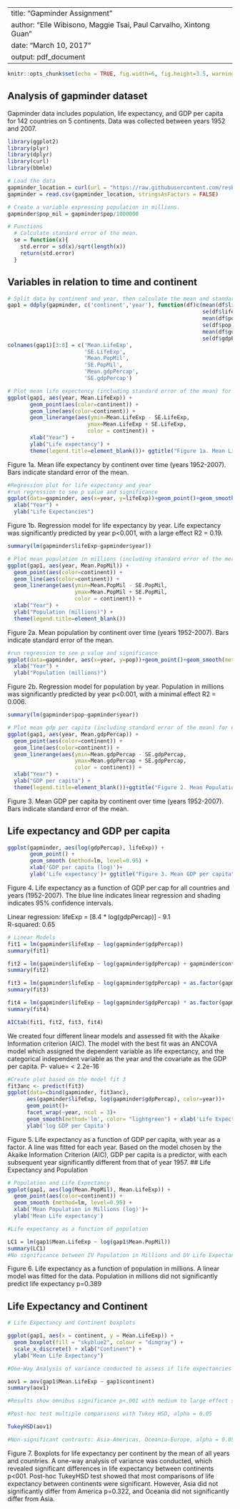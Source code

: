 
---
title: "Gapminder Assignment"
author: "Elle Wibisono, Maggie Tsai, Paul Carvalho, Xintong Guan"
date: "March 10, 2017"
output: pdf_document
---

```r
knitr::opts_chunk$set(echo = TRUE, fig.width=6, fig.height=3.5, warning=FALSE, message=FALSE)
```

## Analysis of gapminder dataset

Gapminder data includes population, life expectancy, and GDP per capita for 142 countries on 5 continents. Data was collected between years 1952 and 2007.

```r
library(ggplot2)
library(plyr)
library(dplyr)
library(curl)
library(bbmle)

# Load the data
gapminder_location = curl(url = "https://raw.githubusercontent.com/resbaz/r-novice-gapminder-files/master/data/gapminder-FiveYearData.csv")
gapminder = read.csv(gapminder_location, stringsAsFactors = FALSE)

# Create a variable expressing population in millions.
gapminder$pop_mil = gapminder$pop/1000000

# Functions
  # Calculate standard error of the mean.
  se = function(x){
    std.error = sd(x)/sqrt(length(x))
    return(std.error)
  }
```

## Variables in relation to time and continent

```r
# Split data by continent and year, then calculate the mean and standard error of the mean for life expectancy, population, and gdpPercap.
gap1 = ddply(gapminder, c('continent','year'), function(df)c(mean(df$lifeExp),
                                                             se(df$lifeExp),
                                                             mean(df$pop_mil),
                                                             se(df$pop_mil),
                                                             mean(df$gdpPercap),
                                                             se(df$gdpPercap)))
colnames(gap1)[3:8] = c('Mean.LifeExp',
                        'SE.LifeExp',
                        'Mean.PopMil',
                        'SE.PopMil',
                        'Mean.gdpPercap',
                        'SE.gdpPercap')

# Plot mean life expectency (including standard error of the mean) for each continent in relation to year.
ggplot(gap1, aes(year, Mean.LifeExp)) +
       geom_point(aes(color=continent)) +
       geom_line(aes(color=continent)) +
       geom_linerange(aes(ymin=Mean.LifeExp - SE.LifeExp,
                         ymax=Mean.LifeExp + SE.LifeExp,
                         color = continent)) +
       xlab("Year") +
       ylab("Life expectancy") +
       theme(legend.title=element_blank())+ ggtitle("Figure 1a. Mean Life Expectancy by Continent")

```

Figure 1a. Mean life expectancy by continent over time (years 1952-2007). Bars indicate standard error of the mean.

```r
#Regression plot for life expectancy and year
#run regression to see p value and significance
ggplot(data=gapminder, aes(x=year, y=lifeExp))+geom_point()+geom_smooth(method=lm)+ ggtitle ("Figure 1b. Regression model for life expectancy by year")+ 
  xlab("Year") +
  ylab("Life Expectancies")
```
 
Figure 1b. Regression model for life expectancy by year. Life expectancy was significantly predicted by year p<0.001, with a large effect R2 = 0.19. 

```r

summary(lm(gapminder$lifeExp~gapminder$year)) 
```

```r
# Plot mean population in millions (including standard error of the mean) for each continent in relation to year.
ggplot(gap1, aes(year, Mean.PopMil)) +
  geom_point(aes(color=continent)) +
  geom_line(aes(color=continent)) +
  geom_linerange(aes(ymin=Mean.PopMil - SE.PopMil,
                     ymax=Mean.PopMil + SE.PopMil,
                     color = continent)) +
  xlab("Year") +
  ylab("Population (millions)") +
  theme(legend.title=element_blank())
```

Figure 2a. Mean population by continent over time (years 1952-2007). Bars indicate standard error of the mean.

```r
#run regression to see p value and significance
ggplot(data=gapminder, aes(x=year, y=pop))+geom_point()+geom_smooth(method=lm)+ ggtitle ("Figure 1b. Regression model for population by year")+
  xlab("Year") +
  ylab("Population (millions)")
```
Figure 2b. Regression model for population by year. Population in millions was significantly predicted by year p<0.001, with a minimal effect R2 = 0.006.

```r
summary(lm(gapminder$pop~gapminder$year))
```

```r
# Plot mean gdp per capita (including standard error of the mean) for each continent in relation to year.
ggplot(gap1, aes(year, Mean.gdpPercap)) +
  geom_point(aes(color=continent)) +
  geom_line(aes(color=continent)) +
  geom_linerange(aes(ymin=Mean.gdpPercap - SE.gdpPercap,
                     ymax=Mean.gdpPercap + SE.gdpPercap,
                     color = continent)) +
  xlab("Year") +
  ylab("GDP per capita") +
  theme(legend.title=element_blank())+ggtitle("Figure 2. Mean Population by Continent")
```

Figure 3. Mean GDP per capita by continent over time (years 1952-2007). Bars indicate standard error of the mean.

## Life expectancy and GDP per capita

```r
ggplot(gapminder, aes(log(gdpPercap), lifeExp)) +
       geom_point() +
       geom_smooth (method=lm, level=0.95) +
       xlab('GDP per capita (log)')+
       ylab('Life expectancy')+ ggtitle("Figure 3. Mean GDP per capita")
```

Figure 4. Life expectancy as a function of GDP per cap for all countries and years (1952-2007). The blue line indicates linear regression and shading indicates 95% confidence intervals.

Linear regression: lifeExp = [8.4 * log(gdpPercap)] - 9.1  
R-squared: 0.65

```r
# Linear Models
fit1 = lm(gapminder$lifeExp ~ log(gapminder$gdpPercap))
summary(fit1)

fit2 = lm(gapminder$lifeExp ~ log(gapminder$gdpPercap) + gapminder$continent)
summary(fit2)

fit3 = lm(gapminder$lifeExp ~ log(gapminder$gdpPercap) + as.factor(gapminder$year))
summary(fit3)

fit4 = lm(gapminder$lifeExp ~ log(gapminder$gdpPercap) * as.factor(gapminder$year))
summary(fit4)

AICtab(fit1, fit2, fit3, fit4)

```
We created four different linear models and assessed fit with the Akaike Information criterion (AIC). The model with the best fit was an ANCOVA model which assigned the dependent variable as life expectancy, and the categorical independent variable as the year and the covariate as the GDP per capita. 
P- value= < 2.2e-16

```r
#Create plot based on the model fit 3
fit3anc <- predict(fit3)
ggplot(data=cbind(gapminder, fit3anc),
      aes(gapminder$lifeExp, log(gapminder$gdpPercap), color=year))+
      geom_point()+
      facet_wrap(~year, ncol = 3)+ 
      geom_smooth(method='lm', color= "lightgreen") + xlab('Life Expectancy') + 
      ylab('log GDP per Capita')
```
Figure 5. Life expectancy as a function of GDP per capita, with year as a factor. A line was fitted for each year. Based on the model chosen by the Akaike Information Criterion (AIC), GDP per capita is a predictor, with each subsequent year significantly different from that of year 1957. 
## Life Expectancy and Population

```r

# Population and Life Expectancy 
ggplot(gap1, aes(log(Mean.PopMil), Mean.LifeExp)) +
  geom_point(aes(color=continent)) +
  geom_smooth (method=lm, level=0.95) +
  xlab('Mean Population in Millions (log)')+
  ylab('Mean Life expectancy')
```

```r
#Life expectancy as a function of population 

LC1 = lm(gap1$Mean.LifeExp ~ log(gap1$Mean.PopMil))
summary(LC1)
#No significance between IV Population in Millions and DV Life Expectancy, p=0.389
```

Figure 6. Life expectancy as a function of population in millions. A linear model was fitted for the data. Population in millions did not significantly predict life expectancy p=0.389

## Life Expectancy and Continent

```r

# Life Expectancy and Continent boxplots

ggplot(gap1, aes(x = continent, y = Mean.LifeExp)) +
  geom_boxplot(fill = "skyblue2", colour = "dimgray") +
  scale_x_discrete() + xlab("Continent") +
  ylab("Mean Life Expectancy")
```

```r
#One-Way Analysis of variance conducted to assess if life expectancies for all years significantly differed by continent

aov1 = aov(gap1$Mean.LifeExp ~ gap1$continent)
summary(aov1)

#Results show omnibus significance p<.001 with medium to large effect size of continent on life expectancy

#Post-hoc test multiple comparisons with Tukey HSD, alpha = 0.05

TukeyHSD(aov1)

#Non-significant contrasts: Asia-Americas, Oceania-Europe, alpha = 0.05
```
Figure 7. Boxplots for life expectancy per continent by the mean of all years and countries. A one-way analysis of variance was conducted, which revealed significant differences in life expectancy between continents p<001. Post-hoc TukeyHSD test showed that most comparisons of life expectancy between continents were significant. However, Asia did not significantly differ from America p=0.322, and Oceania did not significantly differ from Asia.  
